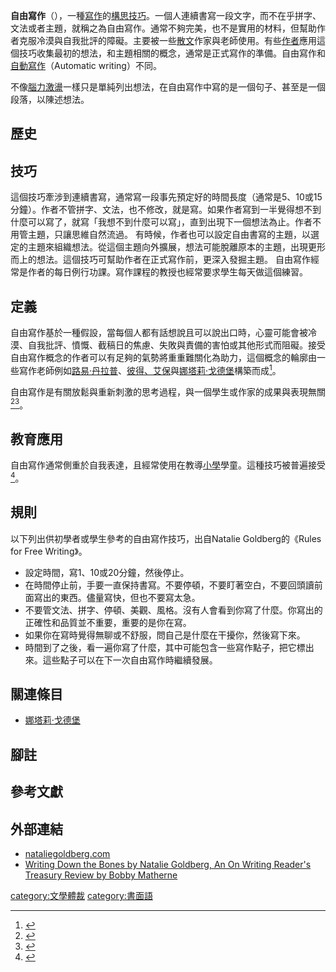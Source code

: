 '''自由寫作'''（{{lang-en|Free writing}}），一種[[寫作|寫作]]的[[構思|構思]][[技巧|技巧]]。一個人連續書寫一段文字，而不在乎拼字、文法或者主題，就稱之為自由寫作。通常不夠完美，也不是實用的材料，但幫助作者克服冷漠與自我批評的障礙。主要被一些[[散文|散文]]作家與老師使用。有些[[作者|作者]]應用這個技巧收集最初的想法，和主題相關的概念，通常是正式寫作的準備。自由寫作和[[自動寫作|自動寫作]]（Automatic writing）不同。

不像[[腦力激盪法|腦力激盪]]一樣只是單純列出想法，在自由寫作中寫的是一個句子、甚至是一個段落，以陳述想法。

==歷史==
<!--[[Peter_Elbow|Peter Elbow]] advanced freewriting in his book, ''Writing Without Teachers'' (1975), and it has been popularized by [[Julia_Cameron|Julia Cameron]] through her book, ''The Artist's Way'' (1992). 

[[Natalie_Goldberg|Natalie Goldberg]] combined the notion of freewriting with Zen Buddhist meditation principles to develop ''writing practice'', described in books such as ''Writing Down the Bones'' (1986). Writing practice is different from freewriting encouraged in undergraduate and creative writing programs. Writing practice encourages the writer to be aware of their thoughts throughout the writing practice, and may be an ends unto itself, rather than a means to produce a more polished piece.-->
==技巧==
這個技巧牽涉到連續書寫，通常寫一段事先預定好的時間長度（通常是5、10或15分鐘）。作者不管拼字、文法，也不修改，就是寫。如果作者寫到一半覺得想不到什麼可以寫了，就寫「我想不到什麼可以寫」，直到出現下一個想法為止。作者不用管主題，只讓思維自然流過。
有時候，作者也可以設定自由書寫的主題，以選定的主題來組織想法。從這個主題向外擴展，想法可能脫離原本的主題，出現更形而上的想法。這個技巧可幫助作者在正式寫作前，更深入發掘主題。
自由寫作經常是作者的每日例行功課。寫作課程的教授也經常要求學生每天做這個練習。
<!--The technique involves continuous writing, usually for a predetermined period of time (often five, ten, or fifteen minutes). The writer writes without regard to spelling, grammar, etc., and makes no corrections. If the writer reaches a point where they can't think of anything to write, they write that they can't think of anything, until they find another line of thought. The writer freely strays off topic, letting thoughts lead where they may. At times, a writer may also do a focused freewrite, letting a chosen topic structure their thoughts. Expanding from this topic, the thoughts may stray to make connections and create more abstract views on the topic. This technique helps a writer explore a particular subject before putting ideas into a more basic context.

Freewriting is often done on a daily basis as a part of the writer's daily routine. Also, students in many writing courses are assigned to do such daily writing exercises.-->

==定義==
自由寫作基於一種假設，當每個人都有話想說且可以說出口時，心靈可能會被冷漠、自我批評、憤慨、截稿日的焦慮、失敗與責備的害怕或其他形式而阻礙。接受自由寫作概念的作者可以有足夠的氣勢將重重難關化為助力，這個概念的輪廓由一些寫作老師例如[[路易·丹拉普|路易·丹拉普]]、[[彼得、艾保|彼得、艾保]]與[[娜塔莉·戈德堡|娜塔莉·戈德堡]]構築而成<ref name="Cole2001">{{cite journal
 |author      = Cole, A.L.
 |year        = 2001
 |title       = The Thesis Journey: Travelling with Charley
 |journal     = Brock Education
 |volume      = 13
 |issue       = 1
 |pages       = 1–13
 |url         = http://www3.ed.brocku.ca/ojs/index.php/brocked/article/view/169/216
 |accessdate  = 2008-04-26
 |deadurl     = yes
 |archiveurl  = https://web.archive.org/web/20101030141459/http://www3.ed.brocku.ca/ojs/index.php/brocked/article/view/169/216
 |archivedate = 2010年10月30日
 |df          = 
}}</ref>。

自由寫作是有關放鬆與重新刺激的思考過程，與一個學生或作家的成果與表現無關<ref name="Robinson1967">{{cite journal
|author = Robinson, L.
|year = 1967
|title = Guided writing and free writing
|url = https://archive.org/details/guidedwritingfre00robi
}}</ref><ref name="Ross1967">{{cite journal
|author = Ross, J.
|year = 1967
|title = Guided Writing and Free Writing: A Textbook in Composition for English as a Second Language
|journal = TESOL Quarterly
|volume = 1
|issue = 2
|pages = 58–60
|url = http://links.jstor.org/sici?sici=0039-8322(196706)1%3A2%3C58%3AGWAFWA%3E2.0.CO%3B2-X 
|accessdate = 2008-04-26
|doi = 10.2307/3585756
|last2 = Robinson
|first2 = Lois
}}</ref>。

==教育應用==
自由寫作通常側重於自我表達，且經常使用在教導[[小學|小學]]學童。這種技巧被普遍接受<ref name="Klingman1985">{{cite journal
|author = Klingman, A.
|year = 1985
|title = Free Writing: Evaluation of a Preventive Program with Elementary School Children.
|journal = Journal of School Psychology
|volume = 23
|issue = 2
|pages = 167–75
|url = http://eric.ed.gov/ERICWebPortal/recordDetail?accno=EJ323302 
|accessdate = 2008-04-26
|doi = 10.1016/0022-4405(85)90007-X
}}</ref>。
==規則==
以下列出供初學者或學生參考的自由寫作技巧，出自Natalie Goldberg的《Rules for Free Writing》。

*設定時間，寫1、10或20分鐘，然後停止。
*在時間停止前，手要一直保持書寫。不要停頓，不要盯著空白，不要回頭讀前面寫出的東西。儘量寫快，但也不要寫太急。
*不要管文法、拼字、停頓、美觀、風格。沒有人會看到你寫了什麼。你寫出的正確性和品質並不重要，重要的是你在寫。
*如果你在寫時覺得無聊或不舒服，問自己是什麼在干擾你，然後寫下來。
*時間到了之後，看一遍你寫了什麼，其中可能包含一些寫作點子，把它標出來。這些點子可以在下一次自由寫作時繼續發展。

<!--Here are the essential rules that are often formulated for the beginners or students, often a paraphrase of Natalie Goldberg's "Rules for Free Writing," <ref name="Goldberg1986">{{cite journal
|author = Goldberg, N.
|year = 1986
|title = Writing down the Bones: Freeing the Writer Within.
|url = http://eric.ed.gov/ERICWebPortal/recordDetail?accno=ED410590 
|accessdate = 2008-04-26
}}</ref><ref name="Goldberg1990">{{cite book
|author = Goldberg, N.
|year = 1990
|title = Wild Mind: Living the Writer's Life
|publisher = Bantam Dell Pub Group
}}</ref> often referred as  Natalie Goldberg's first four rules of writing<ref name="Miller">{{cite conference
|author = Miller, M.M.
|title = The Spice of Writing: Extracurricular Projects for Technical Writers
|booktitle = IPCC 92 Santa Fe. Crossing Frontiers. Conference Record
|pages = 384–390
|url = http://ieeexplore.ieee.org/xpls/abs_all.jsp?arnumber=673061
}}</ref><ref name="Upitis1998">
{{cite journal
|author = Upitis, R.
|coauthors = Smithrim, K.
|year = 1998
|title = Teacher development and elementary arts education
|journal = B. Roberts
|url = http://educ.queensu.ca/~arts/Ns_Arts_final_word_4.doc
|accessdate = 2008-04-26
|format = {{dead link|date=April 2009}} – <sup>[http://scholar.google.co.uk/scholar?hl=en&lr=&q=intitle%3ATeacher+development+and+elementary+arts+education&as_publication=B.+Roberts&as_ylo=1998&as_yhi=1998&btnG=Search Scholar search]</sup>
|archive-url = https://web.archive.org/web/20041207184226/http://educ.queensu.ca/~arts/Ns_Arts_final_word_4.doc
|archive-date = 2004-12-07
|dead-url = yes
}}
</ref>:
*Give yourself a time limit. Write for one or ten or twenty minutes, and then stop.
*Keep your hand moving until the time is up. Do not pause to stare into space or to read what you've written. Write quickly but not in a hurry.
*Pay no attention to grammar, spelling, punctuation, neatness, or style. Nobody else needs to read what you produce here. The correctness and quality of what you write do not matter; the act of writing does.
*If you get off the topic or run out of ideas, keep writing anyway. If necessary, write nonsense or whatever comes into your head, or simply scribble: anything to keep the hand moving.
*If you feel bored or uncomfortable as you're writing, ask yourself what's bothering you and write about that. 
*When the time is up, look over what you've written, and mark passages that contain ideas or phrases that might be worth keeping or elaborating on in a subsequent free-writing session.-->

==關連條目==
*[[娜塔莉·戈德堡|娜塔莉·戈德堡]]

==腳註==
{{reflist|2}}

==參考文獻==
{{cite journal
|author = 戈德堡，娜塔莉
|year = 1986
|title = Writing down the Bones: Freeing the Writer Within.
|url = http://eric.ed.gov/ERICWebPortal/recordDetail?accno=ED410590 
}}

==外部連結==
*[http://www.nataliegoldberg.com/ nataliegoldberg.com]{{en}}
*[http://www.doyletics.com/art/writingd.htm Writing Down the Bones by Natalie Goldberg, An On Writing Reader's Treasury Review by Bobby Matherne]{{en}}

[[category:文學體裁|category:文學體裁]]
[[category:書面語|category:書面語]]